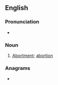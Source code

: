 ==English==

===Pronunciation===
* {{IPA|en|/əˈbɔː(ɹ)smənt/}}

===Noun===
{{en-noun|-|s}}

# {{lb|en|obsolete}} [[abortment|Abortment]]; [[abortion]]
#: {{rfquotek|en|Joseph Hall}}

===Anagrams===
* {{anagrams|en|a=abeemnorst|bantersome}}